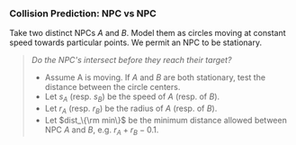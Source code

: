 

### Collision Prediction: NPC vs NPC

Take two distinct NPCs $A$ and $B$.
Model them as circles moving at constant speed towards particular points.
We permit an NPC to be stationary.
> _Do the NPC's intersect before they reach their target?_
> - Assume A is moving. <SideNote>If $A$ and $B$ are both stationary, test the distance between the circle centers.</SideNote>
> - Let $s_A$ (resp. $s_B$) be the speed of $A$ (resp. of $B$).
> - Let $r_A$ (resp. $r_B$) be the radius of $A$ (resp. of $B$).
> - Let $dist_\{\rm min\}$ be the minimum distance allowed between NPC $A$ and $B$,
    e.g. $r_A + r_B - 0.1$.

<CaseBStationary />

<CaseBMoving />
